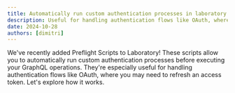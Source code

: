 ```yaml
---
title: Automatically run custom authentication processes in laboratory
description: Useful for handling authentication flows like OAuth, where you may need to refresh an access token
date: 2024-10-28
authors: [dimitri]
---
```


We've recently added Preflight Scripts to Laboratory! These scripts allow you to automatically run
custom authentication processes before executing your GraphQL operations. They're especially useful
for handling authentication flows like OAuth, where you may need to refresh an access token. Let's
explore how it works.
